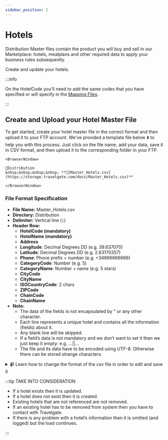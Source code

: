 ```yaml
---
sidebar_position: 2
---
```


# Hotels

Distribution Master files contain the product you will buy and sell in our Marketplace: hotels, mealplans and other required data to apply your business rules subsequently.

Create and update your hotels.

:::info

On the HotelCode you'll need to add the same codes that you have specified or will specify in the [Mapping Files](../mapping-files/mapping).

:::

## Create and Upload your Hotel Master File

To get started, create your hotel master file in the correct format and then upload it to your FTP account. We've provided a template file below ⬇️ to help you with this process. Just click on the file name, add your data, save it in CSV format, and then upload it to the corresponding folder in your FTP.


```mdx-code-block
<BrowserWindow>

📁Distribution  
&nbsp;&nbsp;&nbsp;&nbsp; **📄[Master_Hotels.csv](https://storage.travelgate.com/docs/Master_Hotels.csv)**  

</BrowserWindow>
```


### File Format Specification

* **File Name:** Master_Hotels.csv
* **Directory:** Distribution
* **Delimiter:** Vertical line (`|`)
* **Header Row:**
   * **HotelCode (mandatory)**
   * **HotelName (mandatory)**
   * **Address**
   * **Longitude**: Decimal Degrees DD (e.g. 39.637070)
   * **Latitude**: Decimal Degrees DD (e.g. 2.63170357)
   * **Phone**: Phone prefix + number (e.g. +34666666666)
   * **CategoryCode**: Number (e.g. 5)
   * **CategoryName**: Number + name (e.g. 5 stars)
   * **CityCode**
   * **CityName**
   * **ISOCountryCode**: 2 chars
   * **ZIPCode**  
   * **ChainCode** 
   * **ChainName**     
* **Note:**
   * The data of the fields is not encapsulated by " or any other character.
   * Each line represents a unique hotel and contains all the information (fields) about it.
   * Any blank line will be skipped.
   * If a field’s data is not mandatory and we don’t want to set it then we just keep it empty: e.g. …||…
   * The file and its data have to be encoded using UTF-8. Otherwise there can be stored strange characters.

<details>
    <summary>📹 Learn how to change the format of the csv file in order to edit and save it</summary>
    <div>
        <div><iframe width="560" height="315" src="https://www.youtube.com/embed/XkOk3SkZ0Sg?si=TYhN1QfMwYE1fusw&amp;controls=0" title="YouTube video player" frameborder="0" allow="accelerometer; autoplay; clipboard-write; encrypted-media; gyroscope; picture-in-picture; web-share" allowfullscreen></iframe></div>
    </div>
</details>


:::tip TAKE INTO CONSIDERATION

* If a hotel exists then it is updated.
* If a hotel does not exist then it is created.
* Existing hotels that are not referenced are not removed.
* If an existing hotel has to be removed from system then you have to contact with Travelgate.
* If there is any problem with a hotel’s information then it is omitted (and logged) but the load continues.

:::
